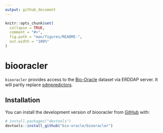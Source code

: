 ```yaml
---
output: github_document
---
```


<!-- README.md is generated from README.Rmd. Please edit that file -->

```r
knitr::opts_chunk$set(
  collapse = TRUE,
  comment = "#>",
  fig.path = "man/figures/README-",
  out.width = "100%"
)
```

# biooracler

<!-- badges: start -->
<!-- badges: end -->

`biooracler` provides access to the [Bio-Oracle](https://bio-oracle.org/) dataset via ERDDAP server. It will partly replace [sdmpredictors](https://github.com/lifewatch/sdmpredictors).

## Installation

You can install the development version of biooracler from [GitHub](https://github.com/) with:

``` r
# install.packages("devtools")
devtools::install_github("bio-oracle/biooracler")
```

